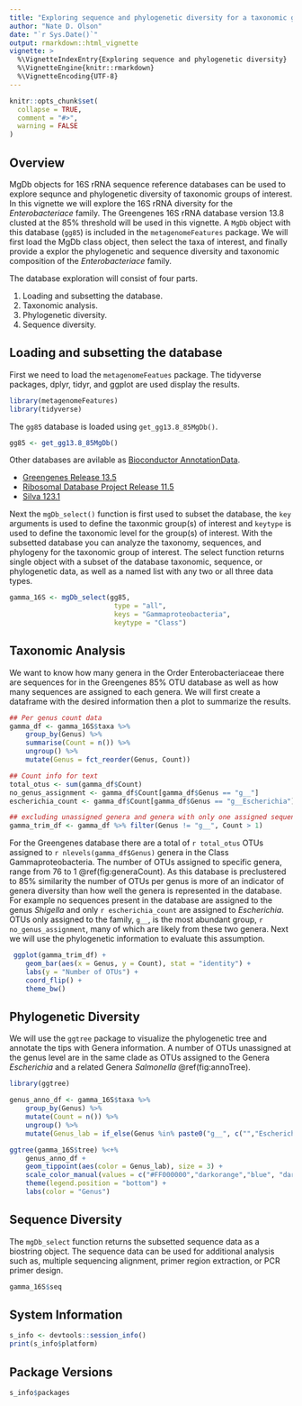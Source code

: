 ```yaml
---
title: "Exploring sequence and phylogenetic diversity for a taxonomic group of interest."
author: "Nate D. Olson"
date: "`r Sys.Date()`"
output: rmarkdown::html_vignette
vignette: >
  %\VignetteIndexEntry{Exploring sequence and phylogenetic diversity}
  %\VignetteEngine{knitr::rmarkdown}
  %\VignetteEncoding{UTF-8}
---
```


```r
knitr::opts_chunk$set(
  collapse = TRUE,
  comment = "#>",
  warning = FALSE
)
```

## Overview
MgDb objects for 16S rRNA sequence reference databases can be used to explore sequnce and phylogenetic diversity of taxonomic groups of interest. 
In this vignette we will explore the 16S rRNA diversity for the _Enterobacteriace_ family. 
The Greengenes 16S rRNA database version 13.8 clusted at the 85\% threshold will be used in this vignette. 
A `MgDb` object with this database (`gg85`) is included in the `metagenomeFeatures` package. 
We will first load the MgDb class object, then select the taxa of interest, and finally provide a explor the phylogenetic and sequence diversity and taxonomic composition of the _Enterobacteriace_ family.   

The database exploration will consist of four parts.  

1. Loading and subsetting the database.    
2. Taxonomic analysis.  
3. Phylogenetic diversity.   
4. Sequence diversity.     

## Loading and subsetting the database 
First we need to load the `metagenomeFeatues` package. 
The tidyverse packages, dplyr, tidyr, and ggplot are used display the results.
```r
library(metagenomeFeatures) 
library(tidyverse)
```

<!-- TODO Update links after Bioconductor submission -->

The `gg85` database is loaded using `get_gg13.8_85MgDb()`.  
```r
gg85 <- get_gg13.8_85MgDb()
```  

Other databases are avilable as [Bioconductor AnnotationData](https://www.bioconductor.org/packages/release/data/annotation/).  

- [Greengenes Release 13.5](http://bioconductor.org/packages/release/data/annotation/html/greengenes13.5MgDb.html)  
- [Ribosomal Database Project Release 11.5](https://github.com/HCBravoLab/ribosomaldatabaseproject11.5MgDb)  
- [Silva 123.1](https://github.com/nate-d-olson/silva123.1MgDb)  

Next the `mgDb_select()` function is first used to subset the database, the `key` arguments is used to define the taxonmic group(s) of interest and `keytype` is used to define the taxonomic level for the group(s) of interest. 
With the subsetted database you can analyze the taxonomy, sequences, and phylogeny for the taxonomic group of interest. 
The select function returns single object with a subset of the database taxonomic, sequence, or phylogenetic data, as well as a named list with any two or all three data types.  

```r
gamma_16S <- mgDb_select(gg85, 
                          type = "all", 
                          keys = "Gammaproteobacteria", 
                          keytype = "Class")
```

## Taxonomic Analysis 
We want to know how many genera in the Order Enterobacteriaceae there are sequences for in the Greengenes 85% OTU database as well as how many sequences are assigned to each genera. 
We will first create a dataframe with the desired information then a plot to summarize the results. 

```r
## Per genus count data
gamma_df <- gamma_16S$taxa %>% 
    group_by(Genus) %>% 
    summarise(Count = n()) %>% 
    ungroup() %>% 
    mutate(Genus = fct_reorder(Genus, Count)) 

## Count info for text 
total_otus <- sum(gamma_df$Count)
no_genus_assignment <- gamma_df$Count[gamma_df$Genus == "g__"]
escherichia_count <- gamma_df$Count[gamma_df$Genus == "g__Escherichia"]

## excluding unassigned genera and genera with only one assigned sequence
gamma_trim_df <- gamma_df %>% filter(Genus != "g__", Count > 1)
```

For the Greengenes database there are a total of `r total_otus` OTUs assigned to `r nlevels(gamma_df$Genus)` genera in the Class Gammaproteobacteria. 
The number of OTUs assigned to specific genera, range from 76 to 1 \@ref(fig:generaCount). 
As this database is preclustered to 85\% similarity the number of OTUs per genus is more of an indicator of genera diversity than how well the genera is represented in the database. 
For example no sequences present in the database are assigned to the genus _Shigella_ and only `r escherichia_count` are assigned to _Escherichia_. 
OTUs only assigned to the family, `g__`, is the most abundant group, `r no_genus_assignment`, many of which are likely from these two genera. 
Next we will use the phylogenetic information to evaluate this assumption.

```r
 ggplot(gamma_trim_df) + 
    geom_bar(aes(x = Genus, y = Count), stat = "identity") + 
    labs(y = "Number of OTUs") + 
    coord_flip() + 
    theme_bw() 
```

## Phylogenetic Diversity  
We will use the `ggtree` package to visualize the phylogenetic tree and annotate the tips with Genera information. 
A number of OTUs unassigned at the genus level are in the same clade as OTUs assigned to the Genera _Escherichia_ and a related Genera _Salmonella_ \@ref(fig:annoTree). 

```r
library(ggtree)

genus_anno_df <- gamma_16S$taxa %>% 
    group_by(Genus) %>% 
    mutate(Count = n()) %>% 
    ungroup() %>% 
    mutate(Genus_lab = if_else(Genus %in% paste0("g__", c("","Escherichia", "Salmonella")), Genus, ""))

ggtree(gamma_16S$tree) %<+% 
    genus_anno_df + 
    geom_tippoint(aes(color = Genus_lab), size = 3) + 
    scale_color_manual(values = c("#FF000000","darkorange","blue", "darkgreen")) + 
    theme(legend.position = "bottom") + 
    labs(color = "Genus")
```

## Sequence Diversity 
The `mgDb_select` function returns the subsetted sequence data as a biostring object.
The sequence data can be used for additional analysis such as, multiple sequencing alignment, primer region extraction, or PCR primer design. 

```r
gamma_16S$seq
```

## System Information
```r
s_info <- devtools::session_info()
print(s_info$platform)
```


## Package Versions
```r
s_info$packages
```
